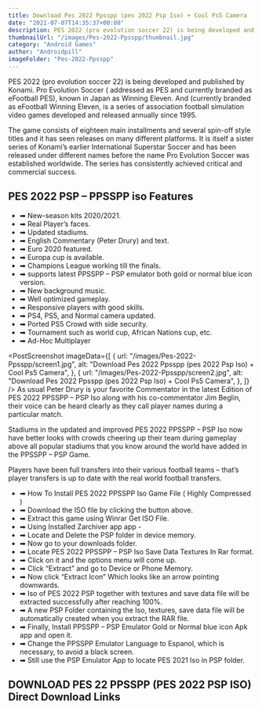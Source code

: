 ```yaml
---
title: Download Pes 2022 Ppsspp (pes 2022 Psp Iso) + Cool Ps5 Camera
date: "2021-07-07T14:35:37+00:00"
description: PES 2022 (pro evolution soccer 22) is being developed and published by Konami. Pro Evolution Soccer...
thumbnailUrl: "/images/Pes-2022-Ppsspp/thumbnail.jpg"
category: "Android Games"
author: "Androidpill"
imageFolder: "Pes-2022-Ppsspp"
---
```



PES 2022 (pro evolution soccer 22) is being developed and published by Konami. Pro Evolution Soccer ( addressed as PES and currently branded as eFootball PES), known in Japan as Winning Eleven. And (currently branded as eFootball Winning Eleven, is a series of association football simulation video games developed and released annually since 1995.

The game consists of eighteen main installments and several spin-off style titles and it has seen releases on many different platforms. It is itself a sister series of Konami’s earlier International Superstar Soccer and has been released under different names before the name Pro Evolution Soccer was established worldwide. The series has consistently achieved critical and commercial success.

## PES 2022 PSP – PPSSPP iso Features

- ➡ New-season kits 2020/2021.
- ➡ Real Player’s faces.
- ➡ Updated stadiums.
- ➡ English Commentary (Peter Drury) and text.
- ➡ Euro 2020 featured.
- ➡ Europa cup is available.
- ➡ Champions League working till the finals.
- ➡ supports latest PPSSPP – PSP emulator both gold or normal blue icon version.
- ➡ New background music.
- ➡ Well optimized gameplay.
- ➡ Responsive players with good skills.
- ➡ PS4, PS5, and Normal camera updated.
- ➡ Ported PS5 Crowd with side security.
- ➡ Tournament such as world cup, African Nations cup, etc.
- ➡ Ad-Hoc Multiplayer

<PostScreenshot
  imageData={[
    {
      url: "/images/Pes-2022-Ppsspp/screen1.jpg",
      alt: "Download Pes 2022 Ppsspp (pes 2022 Psp Iso) + Cool Ps5 Camera",
    },
    {
      url: "/images/Pes-2022-Ppsspp/screen2.jpg",
      alt: "Download Pes 2022 Ppsspp (pes 2022 Psp Iso) + Cool Ps5 Camera",
    },
  ]}
/>
As usual Peter Drury is your favorite Commentator in the latest Edition of PES 2022
PPSSPP – PSP Iso along with his co-commentator Jim Beglin, their voice can be heard
clearly as they call player names during a particular match.

Stadiums in the updated and improved PES 2022 PPSSPP – PSP Iso now have better looks with crowds cheering up their team during gameplay above all popular stadiums that you know around the world have added in the PPSSPP – PSP Game.

Players have been full transfers into their various football teams – that’s player transfers is up to date with the real world football transfers.

<NativeBanners type={2} />

- ➡ How To Install PES 2022 PPSSPP Iso Game File ( Highly
  Compressed )
- ➡ Download the ISO file by clicking the button above.
- ➡ Extract this game using Winrar Get ISO File.
- ➡ Using Installed Zarchiver app app -
- ➡ Locate and Delete the PSP folder in device memory.
- ➡ Now go to your downloads folder.
- ➡ Locate PES 2022 PPSSPP – PSP Iso Save Data Textures In Rar format.
- ➡ Click on it and the options menu will come up.
- ➡ Click “Extract” and go to Device or Phone Memory.
- ➡ Now click “Extract Icon” Which looks like an arrow pointing downwards.
- ➡ Iso of PES 2022 PSP together with textures and save data file will be extracted successfully after reaching 100%.
- ➡ A new PSP Folder containing the Iso, textures,
  save data file will be automatically created when you extract the RAR file.
- ➡ Finally, Install PPSSPP – PSP Emulator Gold or Normal blue icon Apk app and open it.
- ➡ Change the PPSSPP Emulator Language to Espanol, which is necessary, to avoid a black screen.
- ➡ Still use the PSP Emulator App to locate PES 2021 Iso in PSP folder.

## DOWNLOAD PES 22 PPSSPP (PES 2022 PSP ISO) Direct Download Links

<DownloadLinks
  url="https://stickervillain.com/q5qfg8veup?key=ee3100f4306f4ef023600190f239b221"
  text="DOWNLOAD LINK 1"
/>
<DownloadLinks
  url="https://www.mediafire.com/file/1d9zrhatuq8m7pp/NEW_FIFA_14_MOD_FIFA_22_BY_IFABIX7_%2528_LINK_GILA_GAME_%2529.rar/file"
  text="DOWNLOAD LINK 2"
/>
<DownloadLinks
  url="https://stickervillain.com/q5qfg8veup?key=ee3100f4306f4ef023600190f239b221"
  text="DOWNLOAD LINK 3"
/>
